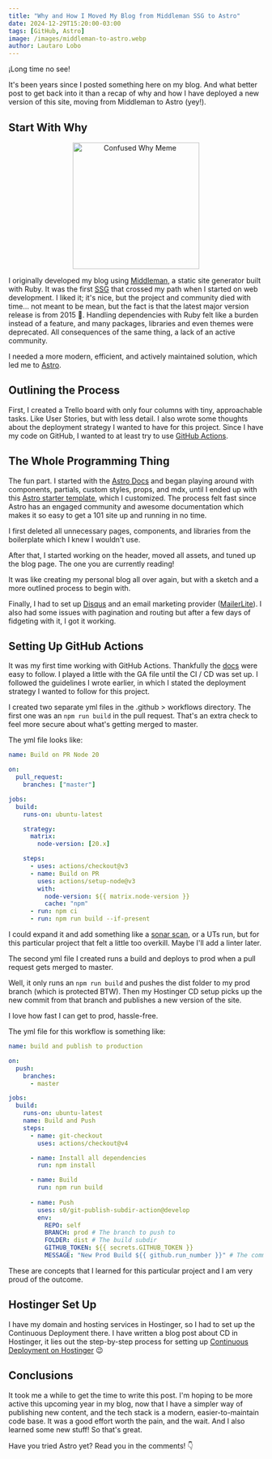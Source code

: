 ```yaml
---
title: "Why and How I Moved My Blog from Middleman SSG to Astro"
date: 2024-12-29T15:20:00-03:00
tags: [GitHub, Astro]
image: /images/middleman-to-astro.webp
author: Lautaro Lobo
---
```



¡Long time no see!

It's been years since I posted something here on my blog. And what better post to get back into it than a recap of why and how I have deployed a new version of this site, moving from Middleman to Astro (yey!).

## Start With Why

<center>
  <img src="/images/confused-why.webp" alt="Confused Why Meme" style="width:250px"></img>
</center>

I originally developed my blog using [Middleman](https://middlemanapp.com/), a static site generator built with Ruby. It was the first [SSG](https://developer.mozilla.org/en-US/docs/Glossary/SSG) that crossed my path when I started on web development. I liked it; it's nice, but the project and community died with time… not meant to be mean, but the fact is that the latest major version release is from 2015 🫠.
Handling dependencies with Ruby felt like a burden instead of a feature, and many packages, libraries and even themes were deprecated. All consequences of the same thing, a lack of an active community.

I needed a more modern, efficient, and actively maintained solution, which led me to [Astro](https://astro.build/).

## Outlining the Process
First, I created a Trello board with only four columns with tiny, approachable tasks. Like User Stories, but with less detail. I also wrote some thoughts about the deployment strategy I wanted to have for this project. Since I have my code on GitHub, I wanted to at least try to use [GitHub Actions](https://github.com/features/actions).

## The Whole Programming Thing
The fun part. I started with the [Astro Docs](https://docs.astro.build/getting-started/) and began playing around with components, partials, custom styles, props, and mdx, until I ended up with this [Astro starter template](https://astro.build/themes/details/astroplate/), which I customized. The process felt fast since Astro has an engaged community and awesome documentation which makes it so easy to get a 101 site up and running in no time. 

I first deleted all unnecessary pages, components, and libraries from the boilerplate which I knew I wouldn't use.

After that, I started working on the header, moved all assets, and tuned up the blog page. The one you are currently reading!

It was like creating my personal blog all over again, but with a sketch and a more outlined process to begin with.

Finally, I had to set up [Disqus](https://disqus.com/) and an email marketing provider ([MailerLite](mailerlite.com)). I also had some issues with pagination and routing but after a few days of fidgeting with it, I got it working.

## Setting Up GitHub Actions
It was my first time working with GitHub Actions. Thankfully the [docs](https://docs.github.com/actions) were easy to follow. I played a little with the GA file until the CI / CD was set up. I followed the guidelines I wrote earlier, in which I stated the deployment strategy I wanted to follow for this project.

I created two separate yml files in the .github > workflows directory.  The first one was an `npm run build` in the pull request. That's an extra check to feel more secure about what's getting merged to master.

The yml file looks like: 

```yml
name: Build on PR Node 20

on:
  pull_request:
    branches: ["master"]

jobs:
  build:
    runs-on: ubuntu-latest

    strategy:
      matrix:
        node-version: [20.x]

    steps:
      - uses: actions/checkout@v3
      - name: Build on PR
        uses: actions/setup-node@v3
        with:
          node-version: ${{ matrix.node-version }}
          cache: "npm"
      - run: npm ci
      - run: npm run build --if-present
```

I could expand it and add something like a [sonar scan](https://github.com/marketplace/actions/official-sonarqube-scan), or a UTs run, but for this particular project that felt a little too overkill. Maybe I'll add a linter later.

The second yml file I created runs a build and deploys to prod when a pull request gets merged to master.

Well, it only runs an `npm run build` and pushes the dist folder to my prod branch (which is protected BTW). Then my Hostinger CD setup picks up the new commit from that branch and publishes a new version of the site.

I love how fast I can get to prod, hassle-free.

The yml file for this workflow is something like:

```yml
name: build and publish to production

on:
  push:
    branches:
      - master

jobs:
  build:
    runs-on: ubuntu-latest
    name: Build and Push
    steps:
      - name: git-checkout
        uses: actions/checkout@v4

      - name: Install all dependencies
        run: npm install

      - name: Build
        run: npm run build
    
      - name: Push
        uses: s0/git-publish-subdir-action@develop
        env:
          REPO: self
          BRANCH: prod # The branch to push to
          FOLDER: dist # The build subdir
          GITHUB_TOKEN: ${{ secrets.GITHUB_TOKEN }}
          MESSAGE: "New Prod Build ${{ github.run_number }}" # The commit message
```

These are concepts that I learned for this particular project and I am very proud of the outcome.

## Hostinger Set Up
I have my domain and hosting services in Hostinger, so I had to set up the Continuous Deployment there. I have written a blog post about CD in Hostinger, it lies out the step-by-step process for setting up [Continuous Deployment on Hostinger](https://lautarolobo.xyz/blog/continuous-deployment-on-hostinger/) 😉

## Conclusions
It took me a while to get the time to write this post. I'm hoping to be more active this upcoming year in my blog, now that I have a simpler way of publishing new content, and the tech stack is a modern, easier-to-maintain code base. It was a good effort worth the pain, and the wait. And I also learned some new stuff! So that's great.

Have you tried Astro yet? Read you in the comments! 👇

<Schema 
  title={frontmatter.title}
  url="https://lautarolobo.xyz/blog/why-and-how-i-moved-my-blog-from-middleman-ssg-to-astro-js"
  description="I'll show you how I created my blog with Astro, coming from Middleman, a SSG made with Ruby."
  alternativeTitle="The process of moving my blog from Middleman to Astro"
  genre="Astro"
  keywords="Astro,GitHub"
  wordcount="735"
  date={frontmatter.date}
  dateModified="2024-12-29T00:00:00-03:00"
/>
